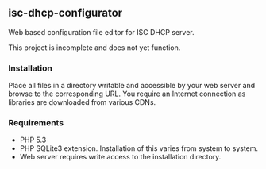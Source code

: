 ==isc-dhcp-configurator==

Web based configuration file editor for ISC DHCP server.

This project is incomplete and does not yet function.

=== Installation ===

Place all files in a directory writable and accessible by your web server and browse to the corresponding URL. You require
an Internet connection as libraries are downloaded from various CDNs.

=== Requirements ===

* PHP 5.3
* PHP SQLite3 extension. Installation of this varies from system to system.
* Web server requires write access to the installation directory.
